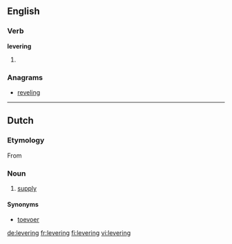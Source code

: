 ==English==

===Verb===
'''levering'''

# {{present participle of|[[lever]]}}

===Anagrams===
* [[reveling#English|reveling]]

----

==Dutch==

===Etymology===
From {{suffix|leveren|ing|lang=nl}}
===Noun===
{{nl-noun|g=f|leveringen|*}}
# [[supply]]

====Synonyms====
* [[toevoer]]

[[de:levering]]
[[fr:levering]]
[[fi:levering]]
[[vi:levering]]